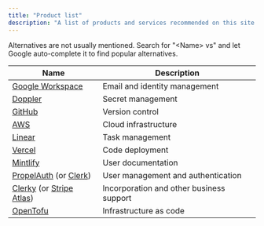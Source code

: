 ```yaml
---
title: "Product list"
description: "A list of products and services recommended on this site."
---
```


<Note>Alternatives are not usually mentioned. Search for "\<Name\> vs" and let Google auto-complete it to find popular alternatives.</Note>

| Name                                                                            | Description                              |
| ------------------------------------------------------------------------------- | ---------------------------------------- |
| [Google Workspace](https://workspace.google.com/)                               | Email and identity management            |
| [Doppler](https://www.doppler.com/)                                             | Secret management                        |
| [GitHub](https://github.com/)                                                   | Version control                          |
| [AWS](https://aws.amazon.com/)                                                  | Cloud infrastructure                     |
| [Linear](https://linear.app/)                                                   | Task management                          |
| [Vercel](https://vercel.com/)                                                   | Code deployment                          |
| [Mintlify](https://mintlify.com/)                                               | User documentation                       |
| [PropelAuth](https://www.propelauth.com/) (or [Clerk](https://clerk.com/))      | User management and authentication       |
| [Clerky](https://www.clerky.com/) (or [Stripe Atlas](https://stripe.com/atlas)) | Incorporation and other business support |
| [OpenTofu](https://opentofu.org/)                                               | Infrastructure as code                   |
